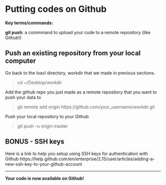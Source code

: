 # Putting codes on Github

**Key terms/commands:**

**git push**: a commmand to upload your code to a remote repository (like Github!)

## Push an existing repository from your local computer
Go back to the loacl directory, workdir that we made in previous sections. 

> cd ~/Desktop/workdir

Add the github repo you just made as a remote repository that you want to push your data to

> git remote add origin https://github.com/your_username/workdir.git

Push your local repository to your Github

> git push –u origin master

## BONUS - SSH keys {-}
Here is a link to help you setup using SSH keys for authentication with Github
https://help.github.com/en/enterprise/2.15/user/articles/adding-a-new-ssh-key-to-your-github-account

--- 
**Your code is now available on Github!**